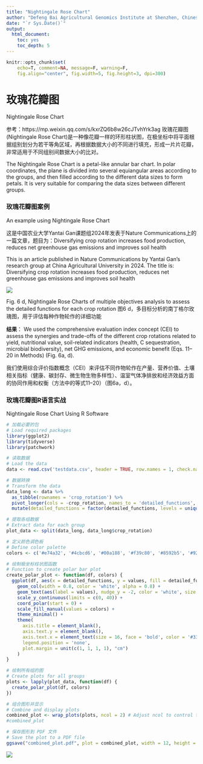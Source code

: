 ---
title: "Nightingale Rose Chart"
author: "Defeng Bai Agricultural Genomics Institute at Shenzhen, Chinese Academy of Agricultural Sciences"
date: "`r Sys.Date()`"
output:
  html_document:
    toc: yes
    toc_depth: 5
---

```{r setup, include=FALSE}
knitr::opts_chunk$set(
	echo=T, comment=NA, message=F, warning=F,
	fig.align="center", fig.width=5, fig.height=3, dpi=300)
```


# 玫瑰花瓣图
Nightingale Rose Chart

参考：https://mp.weixin.qq.com/s/kxrZQ6b8w26cJTvhYrk3ag
玫瑰花瓣图(Nightingale Rose Chart)是一种像花瓣一样的环形柱状图，在极坐标中将平面根据组别划分为若干等角区域，再根据数据大小的不同进行填充，形成一片片花瓣，非常适用于不同组别间数据大小的比对。

The Nightingale Rose Chart is a petal-like annular bar chart. In polar coordinates, the plane is divided into several equiangular areas according to the groups, and then filled according to the different data sizes to form petals. It is very suitable for comparing the data sizes between different groups.


### 玫瑰花瓣图案例
An example using Nightingale Rose Chart

这是中国农业大学Yantai Gan课题组2024年发表于Nature Communications上的一篇文章，题目为：Diversifying crop rotation increases food
production, reduces net greenhouse gas emissions and improves soil health

This is an article published in Nature Communications by Yantai Gan's research group at China Agricultural University in 2024. The title is: Diversifying crop rotation increases food production, reduces net greenhouse gas emissions and improves soil health

![](e1.2024RoseCHart.01.jpg)

Fig. 6 d, Nightingale Rose Charts of multiple objectives analysis to assess the detailed functions for each crop rotation
图6 d，多目标分析的南丁格尔玫瑰图，用于评估每种作物轮作的详细功能


**结果**：
We used the comprehensive evaluation index concept (CEI) to assess the synergies and trade-offs of the different crop rotations related to
yield, nutritional value, soil-related indicators (health, C sequestration, microbial biodiversity), net GHG emissions, and economic benefit
(Eqs. 11–20 in Methods) (Fig. 6a, d).

我们使用综合评价指数概念（CEI）来评估不同作物轮作在产量、营养价值、土壤相关指标（健康、碳封存、微生物生物多样性）、温室气体净排放和经济效益方面的协同作用和权衡（方法中的等式11–20）（图6a，d）。


### 玫瑰花瓣图R语言实战
Nightingale Rose Chart Using R Software

```{r Nightingale Rose Chart}
# 加载必要的包
# Load required packages
library(ggplot2)
library(tidyverse)
library(patchwork)

# 读取数据
# Load the data
data <- read.csv('testdata.csv', header = TRUE, row.names = 1, check.names = FALSE)

# 数据转换
# Transform the data
data_long <- data %>%
  as_tibble(rownames = 'crop_rotation') %>%
  pivot_longer(cols = -crop_rotation, names_to = 'detailed_functions', values_to = 'values') %>%
  mutate(detailed_functions = factor(detailed_functions, levels = unique(detailed_functions)))

# 提取各组数据
# Extract data for each group
plot_data <- split(data_long, data_long$crop_rotation)

# 定义颜色调色板
# Define color palette
colors <- c('#e74a32', '#4cbcd6', '#00a188', '#f39c80', '#8592b5', '#92d2c3', '#d00000')

# 绘制极坐标柱状图函数
# Function to create polar bar plot
create_polar_plot <- function(df, colors) {
  ggplot(df, aes(x = detailed_functions, y = values, fill = detailed_functions)) +
    geom_col(width = 0.8, color = 'white', alpha = 0.8) +
    geom_text(aes(label = values), nudge_y = -2, color = 'white', size = 5) +
    scale_y_continuous(limits = c(0, 40)) +
    coord_polar(start = 0) +
    scale_fill_manual(values = colors) +
    theme_minimal() +
    theme(
      axis.title = element_blank(),
      axis.text.y = element_blank(),
      axis.text.x = element_text(size = 16, face = 'bold', color = '#333333'),
      legend.position = 'none',
      plot.margin = unit(c(1, 1, 1, 1), "cm")
    )
}

# 绘制所有组的图
# Create plots for all groups
plots <- lapply(plot_data, function(df) {
  create_polar_plot(df, colors)
})

# 组合图形并显示
# Combine and display plots
combined_plot <- wrap_plots(plots, ncol = 2) # Adjust ncol to control the number of columns in the layout
#combined_plot

# 保存图形到 PDF 文件
# Save the plot to a PDF file
ggsave("combined_plot.pdf", plot = combined_plot, width = 12, height = 18, units = "in", dpi = 300)

```

![](e1.2024RoseCHart.02.jpg)

